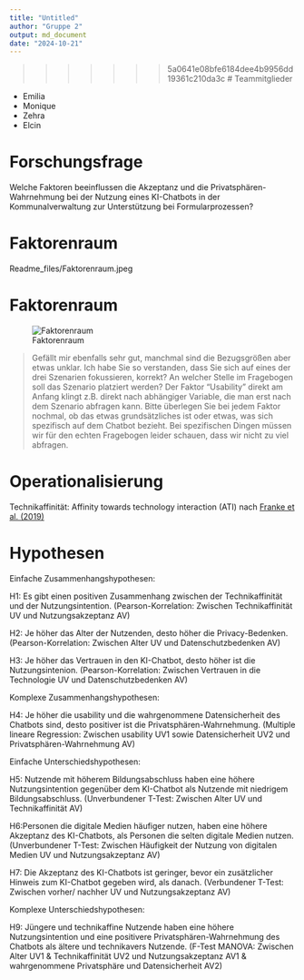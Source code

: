 ```yaml
---
title: "Untitled"
author: "Gruppe 2"
output: md_document
date: "2024-10-21"
---
```


>>>>>>> 5a0641e08bfe6184dee4b9956dd19361c210da3c
# Teammitglieder

-   Emilia
-   Monique
-   Zehra
-   Elcin 

# Forschungsfrage

Welche Faktoren beeinflussen die Akzeptanz und die
Privatsphären-Wahrnehmung bei der Nutzung eines KI-Chatbots in der
Kommunalverwaltung zur Unterstützung bei Formularprozessen?

# Faktorenraum
Readme_files/Faktorenraum.jpeg

# Faktorenraum
![Faktorenraum](images/Faktorenraum.jpeg)

> Gefällt mir ebenfalls sehr gut, manchmal sind die Bezugsgrößen aber etwas unklar. Ich habe Sie so verstanden, dass Sie sich auf eines der drei Szenarien fokussieren, korrekt? An welcher Stelle im Fragebogen soll das Szenario platziert werden? Der Faktor "Usability" direkt am Anfang klingt z.B. direkt nach abhängiger Variable, die man erst nach dem Szenario abfragen kann. Bitte überlegen Sie bei jedem Faktor nochmal, ob das etwas grundsätzliches ist oder etwas, was sich spezifisch auf dem Chatbot bezieht. Bei spezifischen Dingen müssen wir für den echten Fragebogen leider schauen, dass wir nicht zu viel abfragen. 

# Operationalisierung
Technikaffinität: Affinity towards technology interaction (ATI) nach [Franke et al. (2019)](10.1080/10447318.2018.1456150 "Franke, T., Attig, C., & Wessel, D. (2019). A Personal Resource for Technology Interaction: Development and Validation of the Affinity for Technology Interaction (ATI) Scale. International Journal of Human–Computer Interaction, 35(6), 456-467, DOI: 10.1080/10447318.2018.1456150")

# Hypothesen 

Einfache Zusammenhangshypothesen:

H1: Es gibt einen positiven Zusammenhang zwischen der Technikaffinität und der Nutzungsintention.
(Pearson-Korrelation: Zwischen Technikaffinität UV und Nutzungsakzeptanz AV)

H2: Je höher das Alter der Nutzenden, desto höher die Privacy-Bedenken.
(Pearson-Korrelation: Zwischen Alter UV und Datenschutzbedenken AV)

H3: Je höher das Vertrauen in den KI-Chatbot, desto höher ist die Nutzungsintenion.
(Pearson-Korrelation: Zwischen Vertrauen in die Technologie UV und Datenschutzbedenken AV)

Komplexe Zusammenhangshypothesen:

H4: Je höher die usability und die wahrgenommene Datensicherheit des Chatbots sind, desto positiver ist die Privatsphären-Wahrnehmung.
(Multiple lineare Regression: Zwischen usability UV1 sowie Datensicherheit UV2 und Privatsphären-Wahrnehmung AV)


Einfache Unterschiedshypothesen: 

H5: Nutzende mit höherem Bildungsabschluss haben eine höhere Nutzungsintention gegenüber dem KI-Chatbot als Nutzende mit niedrigem Bildungsabschluss.
(Unverbundener T-Test: Zwischen Alter UV und Technikaffinität AV)

H6:Personen die digitale Medien häufiger nutzen, haben eine höhere Akzeptanz des KI-Chatbots, als Personen die selten digitale Medien nutzen.
(Unverbundener T-Test: Zwischen Häufigkeit der Nutzung von digitalen Medien UV und Nutzungsakzeptanz AV)

H7: Die Akzeptanz des KI-Chatbots ist geringer, bevor ein zusätzlicher Hinweis zum KI-Chatbot gegeben wird, als danach.
(Verbundener T-Test: Zwischen vorher/ nachher UV und Nutzungsakzeptanz AV)

Komplexe Unterschiedshypothesen:

H9: Jüngere und technikaffine Nutzende haben eine höhere Nutzungsintention und eine positivere Privatsphären-Wahrnehmung des Chatbots als ältere und technikavers Nutzende.
(F-Test MANOVA: Zwischen Alter UV1 & Technikaffinität UV2 und Nutzungsakzeptanz AV1 & wahrgenommene Privatsphäre und Datensicherheit AV2)
